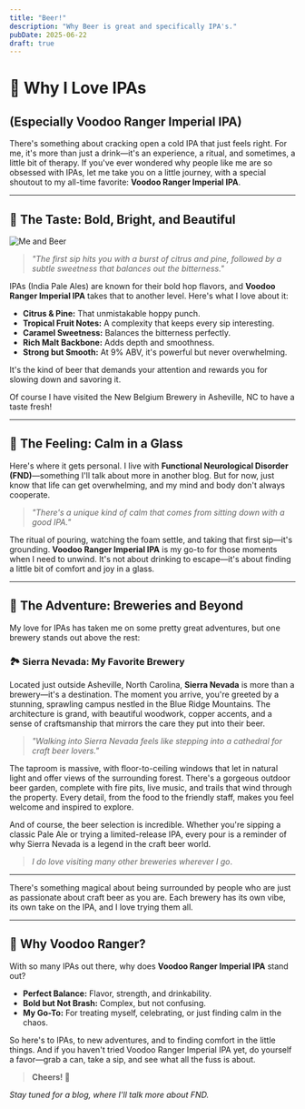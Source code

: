 ```yaml
---
title: "Beer!"
description: "Why Beer is great and specifically IPA's."
pubDate: 2025-06-22
draft: true
---
```


# 🍺 Why I Love IPAs

## (Especially Voodoo Ranger Imperial IPA)

There's something about cracking open a cold IPA that just feels right. For me, it's more than just a drink—it's an experience, a ritual, and sometimes, a little bit of therapy. If you've ever wondered why people like me are so obsessed with IPAs, let me take you on a little journey, with a special shoutout to my all-time favorite: **Voodoo Ranger Imperial IPA**.

---

## 🌟 The Taste: Bold, Bright, and Beautiful

![Me and Beer](https://qmpdliftraf4pov3.public.blob.vercel-storage.com/beer%28me%29-YsV88J32Ch14680vyJHBEJbJQ2WpVE.webp)

> *"The first sip hits you with a burst of citrus and pine, followed by a subtle sweetness that balances out the bitterness."*

IPAs (India Pale Ales) are known for their bold hop flavors, and **Voodoo Ranger Imperial IPA** takes that to another level. Here's what I love about it:

- **Citrus & Pine:** That unmistakable hoppy punch.
- **Tropical Fruit Notes:** A complexity that keeps every sip interesting.
- **Caramel Sweetness:** Balances the bitterness perfectly.
- **Rich Malt Backbone:** Adds depth and smoothness.
- **Strong but Smooth:** At 9% ABV, it's powerful but never overwhelming.

It's the kind of beer that demands your attention and rewards you for slowing down and savoring it.

Of course I have visited the New Belgium Brewery in Asheville, NC to have a taste fresh!

---

## 🧘 The Feeling: Calm in a Glass

Here's where it gets personal. I live with **Functional Neurological Disorder (FND)**—something I'll talk about more in another blog. But for now, just know that life can get overwhelming, and my mind and body don't always cooperate.

> *"There's a unique kind of calm that comes from sitting down with a good IPA."*

The ritual of pouring, watching the foam settle, and taking that first sip—it's grounding. **Voodoo Ranger Imperial IPA** is my go-to for those moments when I need to unwind. It's not about drinking to escape—it's about finding a little bit of comfort and joy in a glass.

---

## 🍻 The Adventure: Breweries and Beyond

My love for IPAs has taken me on some pretty great adventures, but one brewery stands out above the rest:

### 🏞️ **Sierra Nevada: My Favorite Brewery**

Located just outside Asheville, North Carolina, **Sierra Nevada** is more than a brewery—it's a destination. The moment you arrive, you're greeted by a stunning, sprawling campus nestled in the Blue Ridge Mountains. The architecture is grand, with beautiful woodwork, copper accents, and a sense of craftsmanship that mirrors the care they put into their beer.

> *"Walking into Sierra Nevada feels like stepping into a cathedral for craft beer lovers."*

The taproom is massive, with floor-to-ceiling windows that let in natural light and offer views of the surrounding forest. There's a gorgeous outdoor beer garden, complete with fire pits, live music, and trails that wind through the property. Every detail, from the food to the friendly staff, makes you feel welcome and inspired to explore.

And of course, the beer selection is incredible. Whether you're sipping a classic Pale Ale or trying a limited-release IPA, every pour is a reminder of why Sierra Nevada is a legend in the craft beer world.

  >*I do love visiting many other breweries wherever I go*.

---

There's something magical about being surrounded by people who are just as passionate about craft beer as you are. Each brewery has its own vibe, its own take on the IPA, and I love trying them all.

---

## 🎯 Why Voodoo Ranger?

With so many IPAs out there, why does **Voodoo Ranger Imperial IPA** stand out?

- **Perfect Balance:** Flavor, strength, and drinkability.
- **Bold but Not Brash:** Complex, but not confusing.
- **My Go-To:** For treating myself, celebrating, or just finding calm in the chaos.

So here's to IPAs, to new adventures, and to finding comfort in the little things. And if you haven't tried Voodoo Ranger Imperial IPA yet, do yourself a favor—grab a can, take a sip, and see what all the fuss is about.

> **Cheers! 🍻**

*Stay tuned for a blog, where I'll talk more about FND.*
